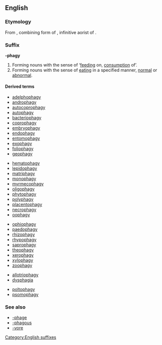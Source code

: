 {{DEFAULTSORT:phagy}}
==English==

===Etymology===
From {{etyl|grc}} {{term|-φαγία|sc=polytonic}}, combining form of {{term|φαγεῖν||to eat|sc=Polytonic|tr=phagein|lang=grc}}, infinitive aorist of {{term|sc=polytonic|ἐσθίω||I eat|lang=grc|tr=esthiō}}.

===Suffix===
'''-phagy'''

# Forming nouns with the sense of ‘[[feeding]] on, [[consumption]] of’.
# Forming nouns with the sense of [[eating]] in a specified manner, [[normal]] or [[abnormal]].

====Derived terms====
{{rel-top3|feeding on, consumption of}}
* [[adelphophagy]]
* [[androphagy]]
* [[autocoprophagy]]
* [[autophagy]]
* [[bacteriophagy]] 
* [[coprophagy]] 
* [[embryophagy]] 
* [[endophagy]]
* [[entomophagy]]
* [[exophagy]] 
* [[foliophagy]]
* [[geophagy]]
{{rel-mid3}} 
* [[hematophagy]]
* [[lepidophagy]] 
* [[matriphagy]] 
* [[monophagy]]
* [[myrmecophagy]]
* [[oligophagy]] 
* [[phytophagy]] 
* [[polyphagy]]
* [[placentophagy]]
* [[necrophagy]] 
* [[oophagy]] 
{{rel-mid3}}
* [[ophiophagy]] 
* [[paedophagy]] 
* [[rhizophagy]] 
* [[rhypophagy]]
* [[saprophagy]]
* [[theophagy]] 
* [[xerophagy]]
* [[xylophagy]] 
* [[zoophagy]] 
{{rel-bottom}}

{{rel-top|feeding in a specific manner}}
* [[allotriophagy]]
* [[dysphagia]]
{{rel-mid}}
* [[poltophagy]]
* [[psomophagy]]
{{rel-bottom}}

===See also===
* [[-phage]]
* [[-phagous]]
* [[-vore]]

[[Category:English suffixes]]